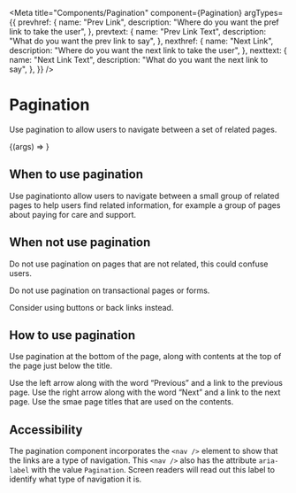 
<Meta
    title="Components/Pagination"
    component={Pagination}
    argTypes={{
        prevhref: {
            name: "Prev Link",
            description: "Where do you want the pref link to take the user",
        },
        prevtext: {
            name: "Prev Link Text",
            description: "What do you want the prev link to say",
        },
        nexthref: {
            name: "Next Link",
            description: "Where do you want the next link to take the user",
        },
        nexttext: {
            name: "Next Link Text",
            description: "What do you want the next link to say",
        },
    }}
/>

# Pagination

Use pagination to allow users to navigate between a set of related pages.

<Canvas>
    <Story
        name="Pagination"
        args={{
            prevhref: "/",
            prevtext: "Paying for care and support",
            nexthref: "/",
            nexttext: "Personal budget",
        }}
    >
        {(args) => <Pagination {...args} />}
    </Story>
</Canvas>

## When to use pagination

Use paginationto allow users to navigate between a small group of related pages to help users find related information, for example a group of pages about paying for care and support.

## When not use pagination

Do not use pagination on pages that are not related, this could confuse users.

Do not use pagination on transactional pages or forms.

Consider using buttons or back links instead.

## How to use pagination

Use pagination at the bottom of the page, along with contents at the top of the page just below the title.

Use the left arrow along with the word “Previous” and a link to the previous page. Use the right arrow along with the word “Next” and a link to the next page. Use the smae page titles that are used on the contents.

## Accessibility

The pagination component incorporates the `<nav />` element to show that the links are a type of navigation. This `<nav />` also has the attribute `aria-label` with the value `Pagination`. Screen readers will read out this label to identify what type of navigation it is.